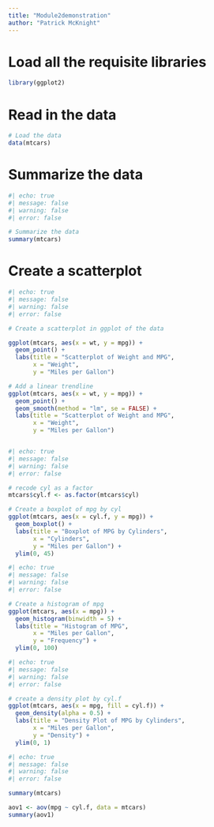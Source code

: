 ```yaml
---
title: "Module2demonstration"
author: "Patrick McKnight"
---
```


# Load all the requisite libraries

```r
library(ggplot2)
```

# Read in the data

```r
# Load the data
data(mtcars)


```


# Summarize the data

```r
#| echo: true
#| message: false
#| warning: false
#| error: false

# Summarize the data
summary(mtcars)
```

# Create a scatterplot

```r
#| echo: true
#| message: false
#| warning: false
#| error: false

# Create a scatterplot in ggplot of the data

ggplot(mtcars, aes(x = wt, y = mpg)) +
  geom_point() +
  labs(title = "Scatterplot of Weight and MPG",
       x = "Weight",
       y = "Miles per Gallon")

# Add a linear trendline
ggplot(mtcars, aes(x = wt, y = mpg)) +
  geom_point() +
  geom_smooth(method = "lm", se = FALSE) +
  labs(title = "Scatterplot of Weight and MPG",
       x = "Weight",
       y = "Miles per Gallon")



```

```r
#| echo: true
#| message: false
#| warning: false
#| error: false

# recode cyl as a factor
mtcars$cyl.f <- as.factor(mtcars$cyl)

# Create a boxplot of mpg by cyl
ggplot(mtcars, aes(x = cyl.f, y = mpg)) +
  geom_boxplot() +
  labs(title = "Boxplot of MPG by Cylinders",
       x = "Cylinders",
       y = "Miles per Gallon") +
  ylim(0, 45)
```

```r
#| echo: true
#| message: false
#| warning: false
#| error: false

# Create a histogram of mpg
ggplot(mtcars, aes(x = mpg)) +
  geom_histogram(binwidth = 5) +
  labs(title = "Histogram of MPG",
       x = "Miles per Gallon",
       y = "Frequency") +
  ylim(0, 100)
```

```r
#| echo: true
#| message: false
#| warning: false
#| error: false

# create a density plot by cyl.f
ggplot(mtcars, aes(x = mpg, fill = cyl.f)) +
  geom_density(alpha = 0.5) +
  labs(title = "Density Plot of MPG by Cylinders",
       x = "Miles per Gallon",
       y = "Density") +
  ylim(0, 1)
```

```r
#| echo: true
#| message: false
#| warning: false
#| error: false

summary(mtcars)
```

```r

aov1 <- aov(mpg ~ cyl.f, data = mtcars)
summary(aov1)

```

